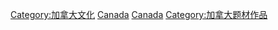 [[Category:加拿大文化|Category:加拿大文化]]
[[Category:北美洲背景作品|Canada]]
[[Category:各國背景作品|Canada]]
[[Category:加拿大题材作品|Category:加拿大题材作品]]
